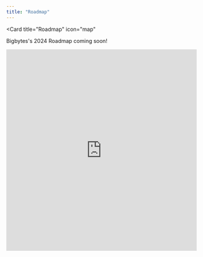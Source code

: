 ```yaml
---
title: "Roadmap"
---
```


<Card
  title="Roadmap"
  icon="map"
>
  Bigbytes's 2024 Roadmap coming soon!
</Card>

<iframe
  class="airtable-embed"
  src="https://airtable.com/embed/applEuqJsK4zF5yJK/shrJctaGt4tvU27uF?backgroundColor=red&viewControls=on"
  frameborder="0"
  onmousewheel=""
  width="100%"
  height="533"
  style={{ background: 'transparent', border: '1px solid #ccc'}}
></iframe>
